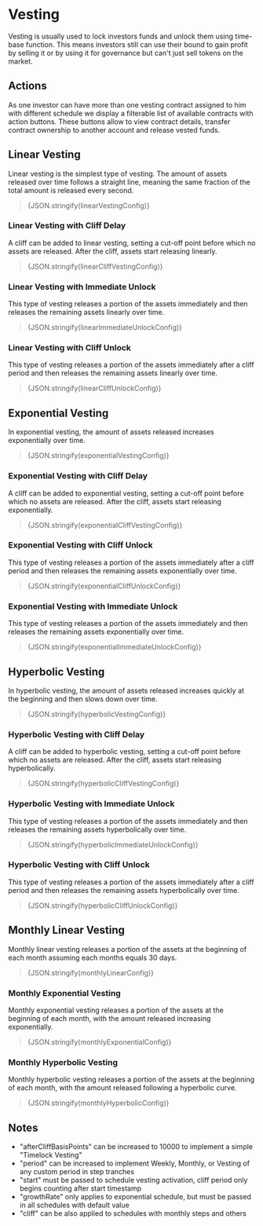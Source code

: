 
# Vesting

Vesting is usually used to lock investors funds and unlock them using time-base function. This means investors still can
use their bound to gain profit by selling it or by using it for governance but can't just sell tokens on the market.

## Actions

As one investor can have more than one vesting contract assigned to him with different schedule we display a filterable
list of available contracts with action buttons. These buttons allow to view contract details, transfer contract
ownership to another account and release vested funds.

## Linear Vesting

Linear vesting is the simplest type of vesting. The amount of assets released over time follows a straight line, meaning the same fraction of the total amount is released every second.

<LinearVestingPlot config={linearVestingConfig} />

> {JSON.stringify(linearVestingConfig)}

### Linear Vesting with Cliff Delay

A cliff can be added to linear vesting, setting a cut-off point before which no assets are released. After the cliff, assets start releasing linearly.

<LinearCliffVestingPlot config={linearCliffVestingConfig} />

> {JSON.stringify(linearCliffVestingConfig)}

### Linear Vesting with Immediate Unlock

This type of vesting releases a portion of the assets immediately and then releases the remaining assets linearly over time.

<LinearImmediateUnlockPlot config={linearImmediateUnlockConfig} />

> {JSON.stringify(linearImmediateUnlockConfig)}

### Linear Vesting with Cliff Unlock

This type of vesting releases a portion of the assets immediately after a cliff period and then releases the remaining assets linearly over time.

<LinearCliffUnlockPlot config={linearCliffUnlockConfig} />

> {JSON.stringify(linearCliffUnlockConfig)}

## Exponential Vesting

In exponential vesting, the amount of assets released increases exponentially over time.

<ExponentialVestingPlot config={exponentialVestingConfig} />

> {JSON.stringify(exponentialVestingConfig)}

### Exponential Vesting with Cliff Delay

A cliff can be added to exponential vesting, setting a cut-off point before which no assets are released. After the cliff, assets start releasing exponentially.

<ExponentialCliffVestingPlot config={exponentialCliffVestingConfig} />

> {JSON.stringify(exponentialCliffVestingConfig)}

### Exponential Vesting with Cliff Unlock

This type of vesting releases a portion of the assets immediately after a cliff period and then releases the remaining assets exponentially over time.

<ExponentialCliffUnlockPlot config={exponentialCliffUnlockConfig} />

> {JSON.stringify(exponentialCliffUnlockConfig)}

### Exponential Vesting with Immediate Unlock

This type of vesting releases a portion of the assets immediately and then releases the remaining assets exponentially over time.

<ExponentialImmediateUnlockPlot config={exponentialImmediateUnlockConfig} />

> {JSON.stringify(exponentialImmediateUnlockConfig)}

## Hyperbolic Vesting

In hyperbolic vesting, the amount of assets released increases quickly at the beginning and then slows down over time.

<HyperbolicVestingPlot config={hyperbolicVestingConfig} />

> {JSON.stringify(hyperbolicVestingConfig)}

### Hyperbolic Vesting with Cliff Delay

A cliff can be added to hyperbolic vesting, setting a cut-off point before which no assets are released. After the cliff, assets start releasing hyperbolically.

<HyperbolicCliffVestingPlot config={hyperbolicCliffVestingConfig} />

> {JSON.stringify(hyperbolicCliffVestingConfig)}

### Hyperbolic Vesting with Immediate Unlock

This type of vesting releases a portion of the assets immediately and then releases the remaining assets hyperbolically over time.

<HyperbolicImmediateUnlockPlot config={hyperbolicImmediateUnlockConfig} />

> {JSON.stringify(hyperbolicImmediateUnlockConfig)}

### Hyperbolic Vesting with Cliff Unlock

This type of vesting releases a portion of the assets immediately after a cliff period and then releases the remaining assets hyperbolically over time.

<HyperbolicCliffUnlockPlot config={hyperbolicCliffUnlockConfig} />

> {JSON.stringify(hyperbolicCliffUnlockConfig)}

## Monthly Linear Vesting

Monthly linear vesting releases a portion of the assets at the beginning of each month assuming each months equals 30 days.

<MonthlyLinearPlot config={monthlyLinearConfig} />

> {JSON.stringify(monthlyLinearConfig)}

### Monthly Exponential Vesting

Monthly exponential vesting releases a portion of the assets at the beginning of each month, with the amount released increasing exponentially.

<MonthlyExponentialPlot config={monthlyExponentialConfig} />

> {JSON.stringify(monthlyExponentialConfig)}

### Monthly Hyperbolic Vesting

Monthly hyperbolic vesting releases a portion of the assets at the beginning of each month, with the amount released following a hyperbolic curve.

<MonthlyHyperbolicPlot config={monthlyHyperbolicConfig} />

> {JSON.stringify(monthlyHyperbolicConfig)}

## Notes

- "afterCliffBasisPoints" can be increased to 10000 to implement a simple "Timelock Vesting"
- "period" can be increased to implement Weekly, Monthly, or Vesting of any custom period in step tranches
- "start" must be passed to schedule vesting activation, cliff period only begins counting after start timestamp
- "growthRate" only applies to exponential schedule, but must be passed in all schedules with default value
- "cliff" can be also applied to schedules with monthly steps and others

